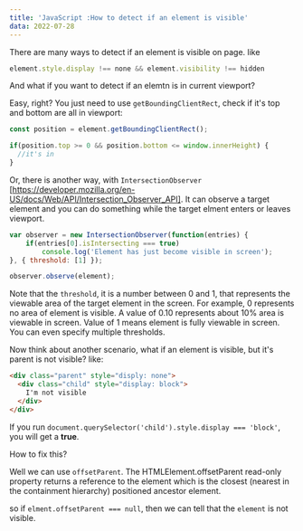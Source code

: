 ```yaml
---
title: 'JavaScript :How to detect if an element is visible'
data: 2022-07-28
---
```



There are many ways to detect if an element is visible on page. like

```javascript
element.style.display !== none && element.visibility !== hidden
```


And what if you want to detect if an elemtn is in current viewport?

Easy, right? You just need to use `getBoundingClientRect`,  check if it's top and bottom are all in viewport:
```javascript
const position = element.getBoundingClientRect();

if(position.top >= 0 && position.bottom <= window.innerHeight) {
  //it's in
}

```

Or, there is another way, with `IntersectionObserver` [https://developer.mozilla.org/en-US/docs/Web/API/Intersection_Observer_API]. It can observe a target element and you can do something while the target elment enters or leaves viewport.

```javascript
var observer = new IntersectionObserver(function(entries) {
	if(entries[0].isIntersecting === true)
		console.log('Element has just become visible in screen');
}, { threshold: [1] });

observer.observe(element);
```

Note that the `threshold`, it is a number between 0 and 1, that represents the viewable area of the target element in the screen. For example, 0 represents no area of element is visible. A value of 0.10 represents about 10% area is viewable in screen. Value of 1 means element is fully viewable in screen.
You can even specify multiple thresholds.


Now think about another scenario, what if an element is visible, but it's parent is not visible? like:
```html
<div class="parent" style="disply: none">
  <div class="child" style="display: block">
    I'm not visible
  </div>
</div>
```

If you run `document.querySelector('child').style.display === 'block'`, you will get a **true**. 


How to fix this?

Well we can use `offsetParent`. The HTMLElement.offsetParent read-only property returns a reference to the element which is the closest (nearest in the containment hierarchy) positioned ancestor element.

so if `elment.offsetParent === null`, then we can tell that the `element` is not visible.

